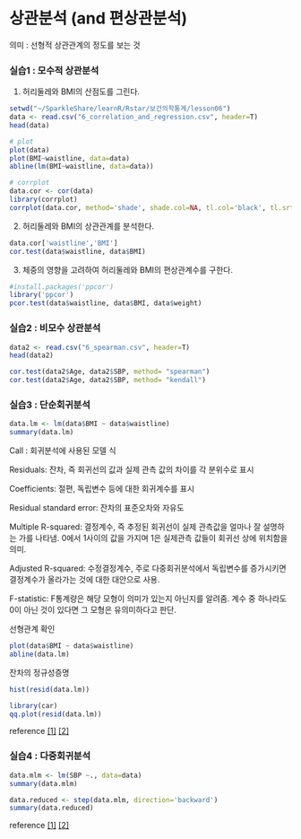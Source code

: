 상관분석 (and 편상관분석)
=======================================================

의미 : 선형적 상관관계의 정도를 보는 것

### 실습1 : 모수적 상관분석

1) 허리둘레와 BMI의 산점도를 그린다.

```r
setwd("~/SparkleShare/learnR/Rstar/보건의학통계/lesson06")
data <- read.csv("6_correlation_and_regression.csv", header=T)
head(data)
```

```r
# plot
plot(data)
plot(BMI~waistline, data=data)
abline(lm(BMI~waistline, data=data))

# corrplot
data.cor <- cor(data)
library(corrplot)
corrplot(data.cor, method='shade', shade.col=NA, tl.col='black', tl.srt=45, order='hclust')
```

2) 허리둘레와 BMI의 상관관계를 분석한다. 

```r
data.cor['waistline','BMI']
cor.test(data$waistline, data$BMI)
```

3) 체중의 영향을 고려하여 허리둘레와 BMI의 편상관계수를 구한다. 

```r
#install.packages('ppcor')
library('ppcor')
pcor.test(data$waistline, data$BMI, data$weight)
```

### 실습2 : 비모수 상관분석
```r
data2 <- read.csv("6_spearman.csv", header=T)
head(data2)

cor.test(data2$Age, data2$SBP, method= "spearman")
cor.test(data2$Age, data2$SBP, method= "kendall")
```


### 실습3 : 단순회귀분석

```r
data.lm <- lm(data$BMI ~ data$waistline)
summary(data.lm)
```

Call : 회귀분석에 사용된 모델 식

Residuals: 잔차, 즉 회귀선의 값과 실제 관측 값의 차이를 각 분위수로 표시

Coefficients: 절편, 독립변수 등에 대한 회귀계수를 표시

Residual standard error: 잔차의 표준오차와 자유도

Multiple R-squared: 결정계수, 즉 추정된 회귀선이 실제 관측값을 얼마나 잘 설명하는 가를 나타냄. 0에서 1사이의 값을 가지며 1은 실제관측 값들이 회귀선 상에 위치함을 의미.

Adjusted R-squared: 수정결정계수, 주로 다중회귀분석에서 독립변수를 증가시키면 결정계수가 올라가는 것에 대한 대안으로 사용.

F-statistic: F통계량은 해당 모형이 의미가 있는지 아닌지를 알려줌. 계수 중 하나라도 0이 아닌 것이 있다면 그 모형은 유의미하다고 판단.

선형관계 확인
```r
plot(data$BMI ~ data$waistline)
abline(data.lm)
```

잔차의 정규성증명
```r
hist(resid(data.lm))
```

```r
library(car)
qq.plot(resid(data.lm))
```

reference
[[1]](http://analyticsstory.com/98)
[[2]](http://starmethod.tistory.com/95)

### 실습4 : 다중회귀분석

```r
data.mlm <- lm(SBP ~., data=data)
summary(data.mlm)
```

```r
data.reduced <- step(data.mlm, direction='backward')
summary(data.reduced)
```




reference
[[1]](http://ultradorosy.blog.me/50166610239)
[[2]](http://dogmas.tistory.com/entry/%EB%8B%A4%EC%A4%91%ED%9A%8C%EA%B7%80%EB%B6%84%EC%84%9D-multiple-regression-analysis-%ED%86%B5%EA%B3%84-R-%EC%B4%88%EA%B8%89-12)


